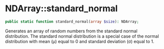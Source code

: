 # NDArray::standard_normal

```php
public static function standard_normal(array $size): NDArray;
```
Generates an array of random numbers from the standard normal distribution.
The standard normal distribution is a special case of the normal distribution with mean (μ) equal to
0 and standard deviation (σ) equal to 1.